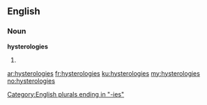 ==English==

===Noun===
'''hysterologies'''

# {{plural of|hysterology}}

[[Category:English plurals ending in "-ies"]]

[[ar:hysterologies]]
[[fr:hysterologies]]
[[ku:hysterologies]]
[[my:hysterologies]]
[[no:hysterologies]]